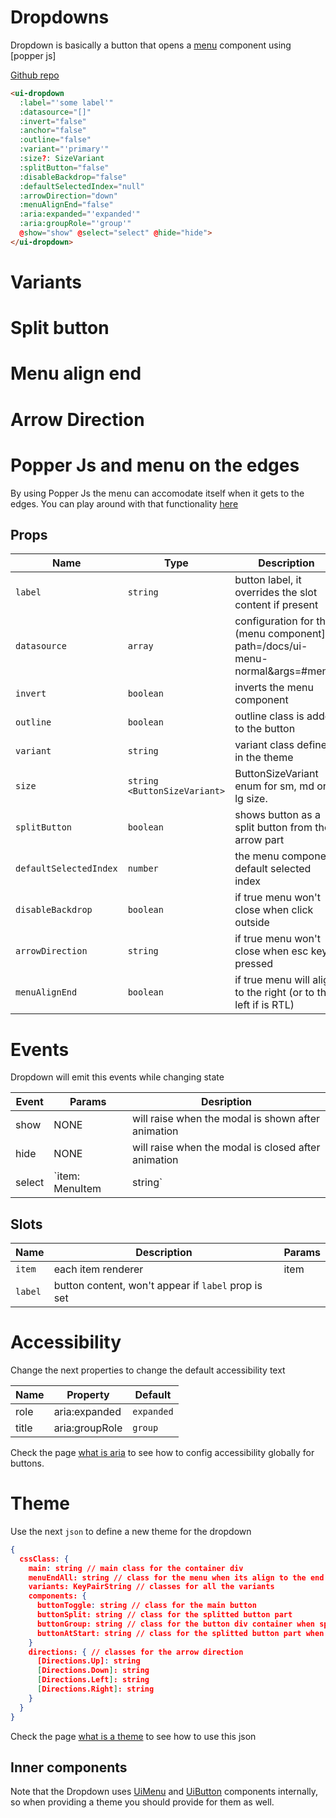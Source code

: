 
# Dropdowns
Dropdown is basically a button that opens a [menu](?path=/docs/ui-menu--normal&args=#menu) component using [popper js]

[Github repo](https://github.com/unicoderns/ui/tree/master/packages/dropdown)

```html
<ui-dropdown
  :label="'some label'"
  :datasource="[]"
  :invert="false"
  :anchor="false"
  :outline="false"
  :variant="'primary'"
  :size?: SizeVariant
  :splitButton="false"
  :disableBackdrop="false"
  :defaultSelectedIndex="null"
  :arrowDirection="down"
  :menuAlignEnd="false"
  :aria:expanded="'expanded'"
  :aria:groupRole="'group'"
  @show="show" @select="select" @hide="hide">
</ui-dropdown>
```

# Variants

<Canvas>
  <Story id="ui-dropdown--primary" />
  <Story id="ui-dropdown--secondary" />
  <Story id="ui-dropdown--success" />
  <Story id="ui-dropdown--danger" />
  <Story id="ui-dropdown--warning" />
  <Story id="ui-dropdown--info" />
  <Story id="ui-dropdown--light" />
  <Story id="ui-dropdown--dark" />
</Canvas>

# Split button

<Canvas>
  <Story id="ui-dropdown--split-button" />
</Canvas>

# Menu align end

<Canvas>
  <Story id="ui-dropdown--menu-align-end" />
</Canvas>

# Arrow Direction

<Canvas>
  <Story id="ui-dropdown--left" />
  <Story id="ui-dropdown--right" />
  <Story id="ui-dropdown--up" />
</Canvas>

# Popper Js and menu on the edges
By using Popper Js the menu can accomodate itself when it gets to the edges.
You can play around with that functionality [here](/story/ui-bootstrap-dropdown--edge)

## Props

| Name | Type  | Description |
| ---- | ---- | ----------- |
| `label` | `string` | button label, it overrides the slot content if present |
| `datasource` | `array` | configuration for the (menu component](?path=/docs/ui-menu-normal&args=#menu) |
| `invert` | `boolean` | inverts the menu component |
| `outline` | `boolean` | outline class is added to the button |
| `variant` | `string` | variant class defined in the theme |
| `size` | `string <ButtonSizeVariant>` | ButtonSizeVariant enum for sm, md or lg size.  |
| `splitButton` | `boolean` | shows button as a split button from the arrow part |
| `defaultSelectedIndex` | `number` | the menu component default selected index |
| `disableBackdrop` | `boolean` | if true menu won't close when click outside |
| `arrowDirection` | `string` | if true menu won't close when esc key pressed |
| `menuAlignEnd` | `boolean` | if true menu will align to the right (or to the left if is RTL) |

# Events
Dropdown will emit this events while changing state

| Event | Params | Desription |
| ---- | ---- | ----------- |
| show | NONE | will raise when the modal is shown after animation |
| hide | NONE | will raise when the modal is closed after animation |
| select | `item: MenuItem | string` | will raise when a link or button item is clicked |

## Slots

| Name | Description | Params |
| ---- | ----------- | ----- |
| `item` | each item renderer | item |
| `label` | button content, won't appear if `label` prop is set |  |

# Accessibility
Change the next properties to change the default accessibility text

| Name | Property | Default |
| ---- | ---- | ----------- |
| role | aria:expanded | `expanded` |
| title | aria:groupRole | `group` |

Check the page [what is aria](/docs/docs-aria--page#what-is-aria-config) to see how to config accessibility globally for buttons.

# Theme
Use the next `json` to define a new theme for the dropdown

```json
{
  cssClass: {
    main: string // main class for the container div
    menuEndAll: string // class for the menu when its align to the end
    variants: KeyPairString // classes for all the variants
    components: {
      buttonToggle: string // class for the main button
      buttonSplit: string // class for the splitted button part
      buttonGroup: string // class for the button div container when splitted
      buttonAtStart: string // class for the splitted button part when left arrow direction is set
    }
    directions: { // classes for the arrow direction
      [Directions.Up]: string
      [Directions.Down]: string
      [Directions.Left]: string
      [Directions.Right]: string
    }
  }
}
```

Check the page [what is a theme](/docs/docs-theming--page#what-is-a-theme) to see how to use this json

## Inner components

Note that the Dropdown uses [UiMenu](?path=/docs/ui-menu-normal&args=#menu) and [UiButton](?path=/docs/ui-button--primary&args=#buttons) components internally, so when providing a theme you should provide for them as well.